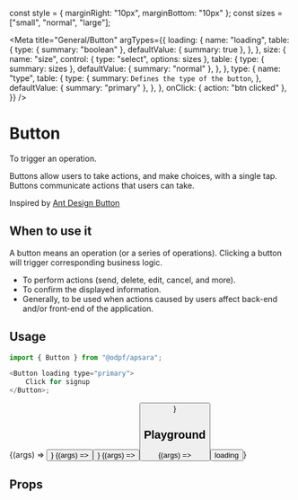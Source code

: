 const style = { marginRight: "10px", marginBottom: "10px" };
const sizes = ["small", "normal", "large"];

<Meta
    title="General/Button"
    argTypes={{
        loading: {
            name: "loading",
            table: {
                type: { summary: "boolean" },
                defaultValue: { summary: true },
            },
        },
        size: {
            name: "size",
            control: { type: "select", options: sizes },
            table: {
                type: { summary: sizes },
                defaultValue: { summary: "normal" },
            },
        },
        type: {
            name: "type",
            table: {
                type: {
                    summary: `Defines the type of the button`,
                },
                defaultValue: { summary: "primary" },
            },
        },
        onClick: { action: "btn clicked" },
    }}
/>

# Button

To trigger an operation.

Buttons allow users to take actions, and make choices, with a single tap. Buttons communicate actions that users can take.

Inspired by [Ant Design Button](https://ant.design/components/button/)

## When to use it

A button means an operation (or a series of operations). Clicking a button will trigger corresponding business logic.

-   To perform actions (send, delete, edit, cancel, and more).
-   To confirm the displayed information.
-   Generally, to be used when actions caused by users affect back-end and/or front-end of the application.

## Usage

```js
import { Button } from "@odpf/apsara";

<Button loading type="primary">
    Click for signup
</Button>;
```

<Canvas>
    <Story
        name="small button"
        args={{
            type: "primary",
            children: "small button",
            size: "small",
            disabled: false,
            style,
        }}
    >
        {(args) => <Button {...args} />}
    </Story>
    <Story
        name="normal button"
        args={{
            type: "primary",
            children: "Button",
            disabled: false,
        }}
    >
        {(args) => <Button {...args} />}
    </Story>
    <Story
        name="large button"
        args={{
            type: "primary",
            children: "large button",
            size: "large",
            disabled: false,
            style,
        }}
    >
        {(args) => <Button {...args} />}
    </Story>
</Canvas>

## Playground


<Preview>
    <Story
        name="loading"
        args={{
            loading: true,
            type: "primary",
            disabled: false,
        }}
    >
        {(args) => <Button {...args}>loading</Button>}
    </Story>
</Preview>

<ArgsTable story="loading" />

## Props

<ArgsTable of={ButtonTemplate} />
